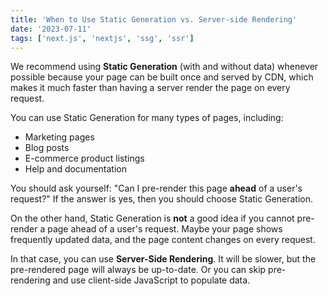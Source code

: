 ```yaml
---
title: 'When to Use Static Generation vs. Server-side Rendering'
date: '2023-07-11'
tags: ['next.js', 'nextjs', 'ssg', 'ssr']
---
```


We recommend using **Static Generation** (with and without data) whenever
possible because your page can be built once and served by CDN, which makes it
much faster than having a server render the page on every request.

You can use Static Generation for many types of pages, including:

- Marketing pages
- Blog posts
- E-commerce product listings
- Help and documentation

You should ask yourself: "Can I pre-render this page **ahead** of a user's
request?" If the answer is yes, then you should choose Static Generation.

<CustomImage
  src='https://raw.githubusercontent.com/babkinruslan01/blogposts/main/images/ssg-benefits.PNG'
  alt='ChatGPT provides the benefits of Static-Site Generation'
/>

On the other hand, Static Generation is **not** a good idea if you cannot
pre-render a page ahead of a user's request. Maybe your page shows frequently
updated data, and the page content changes on every request.

In that case, you can use **Server-Side Rendering**. It will be slower, but the
pre-rendered page will always be up-to-date. Or you can skip pre-rendering and
use client-side JavaScript to populate data.
